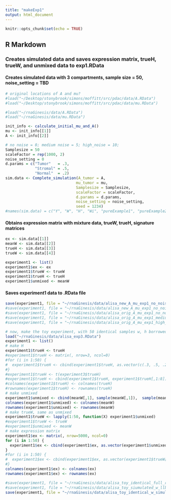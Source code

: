 ```yaml
---
title: "makeExp1"
output: html_document
---
```


```r
knitr::opts_chunk$set(echo = TRUE)
```

## R Markdown

### Creates simulated data and saves expression matrix, trueH, trueW, and unmixed data to exp1.RData

#### Creates simulated data with 3 compartments, sample size = 50, noise_setting = TBD
```r
# original locations of A and mu?
#load("~/Desktop/stonybrook/simons/moffitt/src/pdac/data/A.RData")
#load("~/Desktop/stonybrook/simons/moffitt/src/pdac/data/mu.RData")

#load("~/rnaGinesis/data/A.RData")
#load("~/rnaGinesis/data/mu.RData")

init_info <- calculate_initial_mu_and_A()
mu <- init_info[[1]]
A <- init_info[[2]]

# no noise = 0; medium noise = 5; high_noise = 10;
Samplesize = 50
scaleFactor = rep(1000, 2)
noise_setting = 0
d.params = c("Tumor"   = .3,
             "Stromal" = .5,
             "Normal"  = .2)
sim.data <- Complete_simulation(A_tumor = A,
                               mu_tumor = mu, 
                               Samplesize = Samplesize,
                               scaleFactor = scaleFactor,
                               d.params = d.params,
                               noise_setting = noise_setting,
                               seed = 1234)
#names(sim.data) = c("Y", "W", "H", "Wi", "pureExample1", "pureExample2")
```

#### Obtains expression matrix with mixture data, trueW, trueH, signature matrices 
```r
ex <- sim.data[[1]]
meanW <- sim.data[[2]]
trueH <- sim.data[[3]]
trueW <- sim.data[[4]]

experiment1 <- list()
experiment1$ex <- ex
experiment1$trueW <- trueW
experiment1$trueH <- trueH
experiment1$unmixed <- meanW
```


#### Saves experiment1 data to .RData file
```r
save(experiment1, file = "~/rnaGinesis/data/alisa_new_A_mu_exp1_no_noise_high_rearrange.RData")
#save(experiment1, file = "~/rnaGinesis/data/alisa_new_A_mu_exp1_no_noise.RData")
#save(experiment1, file = "~/rnaGinesis/data/alisa_orig_A_mu_exp1_no_noise.RData")
#save(experiment1, file = "~/rnaGinesis/data/alisa_orig_A_mu_exp1_medium_noise.RData")
#save(experiment1, file = "~/rnaGinesis/data/alisa_orig_A_mu_exp1_high_noise.RData")

```

```r
# now, make the toy experiment, with 50 identical samples w, h borrowed from experiment3-LiverLungBrain
load("~/rnaGinesis/data/alisa_exp3.RData")
experiment1 <- list()
# make H
experiment1$trueH <- trueH
#experiment1$trueH <- matrix(, nrow=3, ncol=0)
#for (i in 1:50) {
#  experiment1$trueH <- cbind(experiment1$trueH, as.vector(c(.3, .5, .2)))
#}
#experiment1$trueH <- t(experiment3$trueH)
#experiment1$trueH <- cbind(experiment1$trueH, experiment1$trueH[,1:8]) # patch the last 8
#colnames(experiment1$trueH) <- colnames(trueH)
#rownames(experiment1$trueH) <- rownames(trueH)
# make unmixed
experiment1$unmixed <- cbind(meanW[,1], sample(meanW[,1]),  sample(meanW[,1]))
colnames(experiment1$unmixed) <- colnames(meanW)
rownames(experiment1$unmixed) <- rownames(meanW)
# make trueW, same as unmixed
experiment1$trueW <- lapply(1:50, function(X) experiment1$unmixed)
#experiment1$trueW <- trueW
#experiment1$unmixed <- meanW
# make expression matrix
experiment1$ex <- matrix(, nrow=5000, ncol=0)
for (i in 1:50) {
  experiment1$ex <- cbind(experiment1$ex, as.vector(experiment1$unmixed %*% experiment1$trueH[,i]))
}
#for (i in 1:50) {
#  experiment1$ex <- cbind(experiment1$ex, as.vector(experiment1$trueW[[i]] %*% experiment1$trueH[,i]))
#}
colnames(experiment1$ex) <- colnames(ex)
rownames(experiment1$ex) <- rownames(ex)

#save(experiment1, file = "~/rnaGinesis/data/alisa_toy_identical_full_rearrange.RData")
#save(experiment1, file = "~/rnaGinesis/data/alisa_toy_siumulated_w_llb_h.RData")
save(experiment1, file = "~/rnaGinesis/data/alisa_toy_identical_w_simulated_h.RData")

```